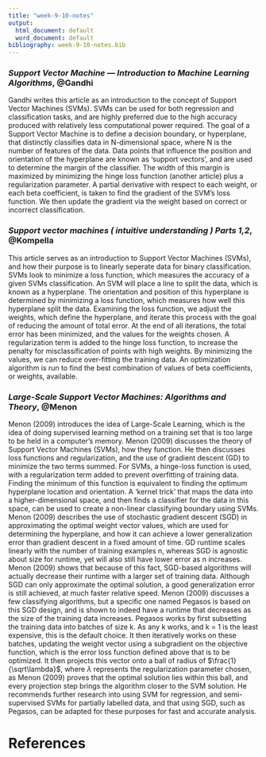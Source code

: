 ```yaml
---
title: "week-9-10-notes"
output:
  html_document: default
  word_document: default
bibliography: week-9-10-notes.bib
---
```


### _Support Vector Machine — Introduction to Machine Learning Algorithms_, @Gandhi

Gandhi writes this article as an introduction to the concept of Support Vector Machines (SVMs). 
SVMs can be used for both regression and classification tasks, and are highly preferred due to 
the high accuracy produced with
relatively less computational power required. The goal of a Support Vector Machine is to define a 
decision boundary, or hyperplane, that distinctly classifies data in N-dimensional space, where N 
is the number of features of the data. 
Data points that influence the position and orientation of the hyperplane are known as 
'support vectors', and are used to determine the margin of the classifier. The width of this 
margin is maximized by minimizing the hinge loss function (another article) plus a regularization 
parameter. A partial derivative with respect to each weight, or each beta coefficient, 
is taken to find the 
gradient of the SVM's loss function. We then update the gradient via the weight based on correct 
or incorrect classification.

### _Support vector machines ( intuitive understanding ) Parts 1,2_, @Kompella

This article serves as an introduction to Support Vector Machines (SVMs), and how their purpose is to linearly seperate data for 
binary classification. SVMs 
look to minimize a loss function, which measures the accuracy of a given SVMs classification. An SVM will place a line to split 
the data, which is known as 
a hyperplane. The orientation and position of this hyperplane is determined by minimizing a loss function, which measures how 
well this hyperplane split the 
data. Examining the loss function, we adjust the weights, which define the hyperplane, and iterate this process with the goal 
of reducing the amount of total error. At the end of all iterations, the total error has been minimized, and the values for the 
weights chosen. A regularization term is added to the hinge loss function, to increase the penalty for 
misclassification of points with high weights. By minimizing the values, we can reduce over-fitting the training data. An 
optimization algorithm is run to 
find the best combination of values of beta coefficients, or weights, available.

### _Large-Scale Support Vector Machines: Algorithms and Theory_, @Menon

Menon (2009) introduces the idea of Large-Scale Learning, which is the idea of doing supervised learning method on a training 
set that is too large to be held in a 
computer's memory. Menon (2009) discusses the theory of  Support Vector Machines (SVMs), how they function. He then discusses 
loss functions and regularization, and the use of gradient 
descent (GD) to minimize the two terms summed. For SVMs, a hinge-loss function is used, with a regularization term added to 
prevent overfitting of training data. Finding the minimum of this function is equivalent to finding the optimum hyperplane 
location and orientation. A 'kernel trick' 
that maps the data into a higher-dimensional space, and then finds a classifier for the data in this space, can be used to 
create a non-linear classifying 
boundary using SVMs. Menon (2009) describes the use of stochastic gradient descent (SGD) in approximating the optimal weight 
vector values, which are used for 
determining the hyperplane, and how it can achieve a lower generalization error than gradient descent in a fixed amount of time. 
GD runtime scales linearly 
with the number of training examples n, whereas SGD is agnostic about size for runtime, yet will also still have lower error as 
n increases. Menon (2009) shows that 
because of this fact, SGD-based algorithms will actually decrease their runtime with a larger set of training data. Although SGD 
can only approximate the 
optimal solution, a good generalization error is still achieved, at much faster relative speed. Menon (2009) discusses a few 
classifying algorithms, but a specific one named Pegasos is based on this SGD design, and is shown to indeed have a runtime that 
decreases as the size of the training data increases. Pegasos works by first subsetting the training data into batches of size 
k. As any k works, and k = 1 is the least 
expensive, this is the default choice. It then iteratively works on these batches, updating the weight vector using a 
subgradient on the objective function, 
which is the error loss function defined above that is to be optimized. It then projects this vector onto a ball of radius of 
$\frac{1}{\sqrt\lambda}$, where $\lambda$ represents the regularization parameter chosen, as Menon (2009) 
proves that the optimal solution lies within this ball, and every projection step brings the algorithm closer to the SVM 
solution. He recommends further 
research into using SVM for regression, and semi-supervised SVMs for partially labelled data, and that using SGD, such as 
Pegasos, can be adapted for these purposes for fast and accurate analysis.

# References
